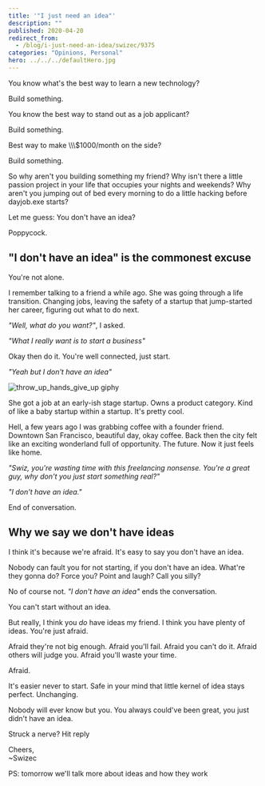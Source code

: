 ```yaml
---
title: '"I just need an idea"'
description: ""
published: 2020-04-20
redirect_from:
  - /blog/i-just-need-an-idea/swizec/9375
categories: "Opinions, Personal"
hero: ../../../defaultHero.jpg
---
```


You know what's the best way to learn a new technology?

Build something.

You know the best way to stand out as a job applicant?

Build something.

Best way to make \\\\\\\$1000/month on the side?

Build something.

So why aren't you building something my friend? Why isn't there a little passion project in your life that occupies your nights and weekends? Why aren't you jumping out of bed every morning to do a little hacking before dayjob.exe starts?

Let me guess: You don't have an idea?

Poppycock.

## "I don't have an idea" is the commonest excuse

You're not alone.

I remember talking to a friend a while ago. She was going through a life transition. Changing jobs, leaving the safety of a startup that jump-started her career, figuring out what to do next.

_"Well, what do you want?"_, I asked.

_"What I really want is to start a business"_

Okay then do it. You're well connected, just start.

_"Yeah but I don't have an idea"_

![throw_up_hands_give_up giphy](./img/media-4SZxcPTtlGAZa-giphy.gif)

She got a job at an early-ish stage startup. Owns a product category. Kind of like a baby startup within a startup. It's pretty cool.

Hell, a few years ago I was grabbing coffee with a founder friend. Downtown San Francisco, beautiful day, okay coffee. Back then the city felt like an exciting wonderland full of opportunity. The future. Now it just feels like home.

_"Swiz, you're wasting time with this freelancing nonsense. You're a great guy, why don't you just start something real?"_

_"I don't have an idea."_

End of conversation.

## Why we say we don't have ideas

I think it's because we're afraid. It's easy to say you don't have an idea.

Nobody can fault you for not starting, if you don't have an idea. What're they gonna do? Force you? Point and laugh? Call you silly?

No of course not. _"I don't have an idea"_ ends the conversation.

You can't start without an idea.

But really, I think you _do_ have ideas my friend. I think you have plenty of ideas. You're just afraid.

Afraid they're not big enough. Afraid you'll fail. Afraid you can't do it. Afraid others will judge you. Afraid you'll waste your time.

Afraid.

It's easier never to start. Safe in your mind that little kernel of idea stays perfect. Unchanging.

Nobody will ever know but you. You always could've been great, you just didn't have an idea.

Struck a nerve? Hit reply

Cheers,  
~Swizec

PS: tomorrow we'll talk more about ideas and how they work
